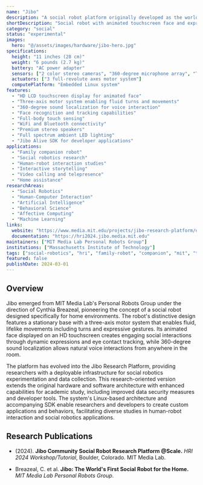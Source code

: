 ```yaml
---
name: "Jibo"
description: "A social robot platform originally developed as the world's first commercial social robot for the home. Features an expressive animated face on a touchscreen display, three-axis motor system for fluid movement, and interactive capabilities for family engagement."
shortDescription: "Social robot with animated touchscreen face and expressive movement"
category: "social"
status: "experimental"
images:
  hero: "@/assets/images/hardware/jibo-hero.jpg"
specifications:
  height: "11 inches (28 cm)"
  weight: "6 pounds (2.7 kg)"
  battery: "AC power adapter"
  sensors: ["2 color stereo cameras", "360-degree microphone array", "Touch sensors"]
  actuators: ["3 full-revolute axes motor system"]
  computePlatform: "Embedded Linux system"
features:
  - "HD LCD touchscreen display for animated face"
  - "Three-axis motor system enabling fluid turns and movements"
  - "360-degree sound localization for voice interaction"
  - "Face recognition and tracking capabilities"
  - "Full-body touch sensing"
  - "WiFi and Bluetooth connectivity"
  - "Premium stereo speakers"
  - "Full spectrum ambient LED lighting"
  - "Jibo Alive SDK for developer applications"
applications:
  - "Family companion robot"
  - "Social robotics research"
  - "Human-robot interaction studies"
  - "Interactive storytelling"
  - "Video calling and telepresence"
  - "Home assistance"
researchAreas:
  - "Social Robotics"
  - "Human-Computer Interaction"
  - "Artificial Intelligence"
  - "Behavioral Science"
  - "Affective Computing"
  - "Machine Learning"
links:
  website: "https://www.media.mit.edu/projects/jibo-research-platform/overview/"
  documentation: "https://hri2024.jibo.media.mit.edu"
maintainers: ["MIT Media Lab Personal Robots Group"]
institutions: ["Massachusetts Institute of Technology"]
tags: ["social-robotics", "hri", "family-robot", "companion", "mit", "touchscreen", "expressive"]
featured: false
publishDate: 2024-03-01
---
```


## Overview

Jibo emerged from MIT Media Lab's Personal Robots Group under the direction of Cynthia Breazeal, pioneering the concept of a social robot designed specifically for home environments. The robot's distinctive design features a stationary base with a three-axis motor system that enables fluid, lifelike movements including turns and expressive gestures. Its animated face displayed on an HD touchscreen creates engaging social interactions through dynamic expressions and eye contact tracking, while 360-degree sound localization allows natural voice interactions from anywhere in the room.

The platform has evolved into the Jibo Research Platform, providing researchers with a deployable infrastructure for social robotics experimentation and data collection. This research-oriented version extends the original hardware and software architecture with enhanced capabilities for academic study, including improved data security measures and developer tools. The system's Linux-based architecture and accompanying SDK enable researchers and developers to create custom applications and behaviors, facilitating diverse studies in human-robot interaction and social robotics applications.

## Research Publications

- (2024). **Jibo Community Social Robot Research Platform @Scale.** *HRI 2024 Workshop/Tutorial*, Boulder, Colorado. MIT Media Lab.

- Breazeal, C. et al. **Jibo: The World's First Social Robot for the Home.** *MIT Media Lab Personal Robots Group*.
